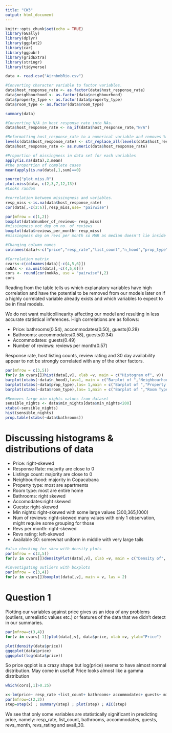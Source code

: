 ```yaml
---
title: "CW3"
output: html_document
---
```


```r
knitr::opts_chunk$set(echo = TRUE)
library(GGally)
library(dplyr)
library(ggplot2)
library(car)
library(ggpubr)
library(gridExtra)
library(stringr)
library(tidyverse)

data <- read.csv("AirnbnbRio.csv")
```


```r
#Converting character variable to factor variables.
data$host_response_rate <- as.factor(data$host_response_rate)
data$neighbourhood <- as.factor(data$neighbourhood)
data$property_type <- as.factor(data$property_type)
data$room_type <- as.factor(data$room_type)

summary(data)
```


```r
#Converting N/A in host response rate into NAs.
data$host_response_rate <- na_if(data$host_response_rate,"N/A")

#Reformatting host_response_rate to a numerical variable and removes % sign.
levels(data$host_response_rate) <- str_replace_all(levels(data$host_response_rate), "%", "")
data$host_response_rate <- as.numeric(data$host_response_rate)
```

```r
#Proportion of missingness in data set for each variables
apply(is.na(data),2,mean)
#the proportion of complete cases
mean(apply(is.na(data),1,sum)==0)

source("plot.miss.R")
plot.miss(data, c(2,3,7,12,13))
#Looks random

#correlation between missingness and variables.
resp_miss <-is.na(data$host_response_rate)
cor(data[,-c(2:6)],resp_miss,use= "pairwise")

par(mfrow = c(1,2))
boxplot(data$number_of_reviews~ resp_miss)
#missingness not dep on no. of reviews
boxplot(data$reviews_per_month~ resp_miss)
#missingness dep on revs per month so MAR as median doesn't lie inside the IQR
```

```r
#Changing column names
colnames(data)<-c("price","resp_rate","list_count","n_hood","prop_type","room_type", "bathrooms", "accommodates", "guests", "min_nights", "num_reviews", "revs_month", "revs_rating", "avail_30")
```

```r
#Correlation matrix
cvars<-c(colnames(data)[-c(4,5,6)])
noNAs <- na.omit(data[,-c(4,5,6)]) 
cors <- round(cor(noNAs, use = "pairwise"),2)
cors
```
Reading from the table tells us which explanatory variables have high correlation and have the potential to be removed from our models later on if a highly correlated variable already exists and which variables to expect to be in final models. 

We do not want multicollinearity affecting our model and resulting in less accurate statistical inferences.
High correlations are as follows:

* Price: bathrooms(0.54), accommodates(0.50), guests(0.28)
* Bathrooms: accommodates(0.58), guests(0.34)
* Accommodates: guests(0.49)
* Number of reviews: reviews per month(0.57)

Response rate, host listing counts, review rating and 30 day availability appear to not be strongly correlated with any of the other factors.


```r
par(mfrow = c(3,5))
for(v in cvars[])hist(data[,v], xlab =v, main = c("Histogram of", v))
barplot(xtabs(~data$n_hood),las=1, main = c("Barplot of ","Neighbourhood"))
barplot(xtabs(~data$prop_type),las= 1,main = c("Barplot of ","Property Type"))
barplot(xtabs(~data$room_type),las= 1,main = c("Barplot of ","Room Type"))
```

```r
#Removes large min nights values from dataset
sensible_nights <- data$min_nights[data$min_nights<200]
xtabs(~sensible_nights)
hist(sensible_nights)
prop.table(xtabs(~data$bathrooms))
```

# Discussing histograms & distributions of data

* Price: right-skewed
* Response Rate: majority are close to 0 
* Listings count: majority are close to 0
* Neighbourhood: majority in Copacabana
* Property type: most are apartments
* Room type: most are entire home
* Bathrooms: right skewed
* Accomodates:right skewed
* Guests: right-skewed
* Min nights: right-skewed with some large values (300,365,1000)
* Num of reviews: right-skewed many values with only 1 observation, might require some grouping for those
* Revs per month: right-skewed
* Revs rating: left-skewed
* Available 30: somewhat uniform in middle with very large tails

```r
#also checking for skew with density plots
par(mfrow = c(3,5))
for(v in cvars[])densityPlot(data[,v], xlab =v, main = c("Density of", v))
```

```r
#investigating outliers with boxplots
par(mfrow = c(3,4))
for(v in cvars[])boxplot(data[,v], main = v, las = 2)
```

# Question 1

Plotting our variables against price gives us an idea of any problems (outliers, unrealistic values etc.) or features of the data that we didn't detect in our summaries.

```r
par(mfrow=c(3,4))
for(v in cvars[-1])plot(data[,v], data$price, xlab =v, ylab="Price")
```

```r
plot(density(data$price))
ggqqplot(data$price)
ggqqplot(log(data$price))
```

So price qqplot is a crazy shape but log(price) seems to have almost normal distribution. May come in useful!
Price looks almost like a gamma distribution
```r
which(cors[,1]>0.25)
```

```r
x<-lm(price~ resp_rate +list_count+ bathrooms+ accommodates+ guests+ min_nights+ num_reviews+ revs_month+ revs_rating+ avail_30,data=data)
par(mfrow=c(2,2))
step=step(x) ; summary(step) ; plot(step) ; AIC(step) 
```
We see that only some variables are statistically significant in predicting price, namely: resp_rate, list_count, bathrooms, accommodates, guests, revs_month, revs_rating and avail_30.
